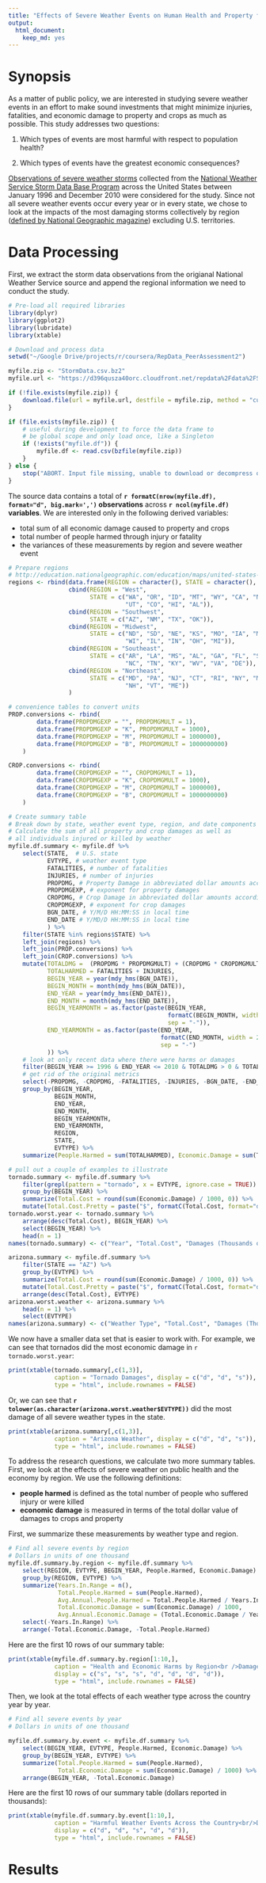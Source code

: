```yaml
---
title: "Effects of Severe Weather Events on Human Health and Property from January 1996 - December 2010"
output:
  html_document:
    keep_md: yes
---
```


# Synopsis

As a matter of public policy, we are interested in studying severe weather events in an effort
to make sound investments that might minimize injuries, fatalities, and economic damage to 
property and crops as much as possible. This study addresses two questions:

1. Which types of events are most harmful with respect to population health?

2. Which types of events have the greatest economic consequences?

[Observations of severe weather storms](https://d396qusza40orc.cloudfront.net/repdata%2Fdata%2FStormData.csv.bz2)
collected from the 
[National Weather Service Storm Data Base Program](http://www.nws.noaa.gov/wsom/manual/archives/NF429405.HTML)
across the United States between January 1996 and December 2010 were considered for the study. 
Since not all severe weather events occur every year or in every state, we chose to look at the 
impacts of the most damaging storms collectively by region 
([defined by National Geographic magazine](http://education.nationalgeographic.com/education/maps/united-states-regions/?ar_a=1)) 
excluding U.S. territories.

# Data Processing

First, we extract the storm data observations from the origianal National Weather Service source
and append the regional information we need to conduct the study.

```r
# Pre-load all required libraries
library(dplyr)
library(ggplot2)
library(lubridate)
library(xtable)
```

```r
# Download and process data
setwd("~/Google Drive/projects/r/coursera/RepData_PeerAssessment2")

myfile.zip <- "StormData.csv.bz2"
myfile.url <- "https://d396qusza40orc.cloudfront.net/repdata%2Fdata%2FStormData.csv.bz2"

if (!file.exists(myfile.zip)) {
    download.file(url = myfile.url, destfile = myfile.zip, method = "curl")    
}

if (file.exists(myfile.zip)) {
    # useful during development to force the data frame to
    # be global scope and only load once, like a Singleton
    if (!exists("myfile.df")) {
        myfile.df <- read.csv(bzfile(myfile.zip))    
    }
} else {
    stop("ABORT. Input file missing, unable to download or decompress original.")
}
```

The source data contains a total of **`r formatC(nrow(myfile.df), format="d", big.mark=',')` observations** 
across **`r ncol(myfile.df)` variables**.  We are interested only in the following derived variables:

* total sum of all economic damage caused to property and crops
* total number of people harmed through injury or fatality
* the variances of these measurements by region and severe weather event

```r
# Prepare regions
# http://education.nationalgeographic.com/education/maps/united-states-regions/?ar_a=1
regions <- rbind(data.frame(REGION = character(), STATE = character(), stringsAsFactors = FALSE), 
                 cbind(REGION = "West", 
                       STATE = c("WA", "OR", "ID", "MT", "WY", "CA", "NV", 
                                 "UT", "CO", "HI", "AL")),
                 cbind(REGION = "Southwest", 
                       STATE = c("AZ", "NM", "TX", "OK")),
                 cbind(REGION = "Midwest", 
                       STATE = c("ND", "SD", "NE", "KS", "MO", "IA", "MN", 
                                 "WI", "IL", "IN", "OH", "MI")),
                 cbind(REGION = "Southeast", 
                       STATE = c("AR", "LA", "MS", "AL", "GA", "FL", "SC", 
                                 "NC", "TN", "KY", "WV", "VA", "DE")),
                 cbind(REGION = "Northeast", 
                       STATE = c("MD", "PA", "NJ", "CT", "RI", "NY", "MA", 
                                 "NH", "VT", "ME"))
                 )

# convenience tables to convert units
PROP.conversions <- rbind(
        data.frame(PROPDMGEXP = "", PROPDMGMULT = 1),
        data.frame(PROPDMGEXP = "K", PROPDMGMULT = 1000),
        data.frame(PROPDMGEXP = "M", PROPDMGMULT = 1000000),
        data.frame(PROPDMGEXP = "B", PROPDMGMULT = 1000000000)
    )

CROP.conversions <- rbind(
        data.frame(CROPDMGEXP = "", CROPDMGMULT = 1),
        data.frame(CROPDMGEXP = "K", CROPDMGMULT = 1000),
        data.frame(CROPDMGEXP = "M", CROPDMGMULT = 1000000),
        data.frame(CROPDMGEXP = "B", CROPDMGMULT = 1000000000)
    )

# Create summary table
# Break down by state, weather event type, region, and date components
# Calculate the sum of all property and crop damages as well as
# all individuals injured or killed by weather
myfile.df.summary <- myfile.df %>% 
    select(STATE,  # U.S. state
           EVTYPE, # weather event type
           FATALITIES, # number of fatalities
           INJURIES, # number of injuries
           PROPDMG, # Property Damage in abbreviated dollar amounts according to WSOM Chapter F-42
           PROPDMGEXP, # exponent for property damages
           CROPDMG, # Crop Damage in abbreviated dollar amounts according to WSOM Chapter F-42
           CROPDMGEXP, # exponent for crop damages
           BGN_DATE, # Y/M/D HH:MM:SS in local time
           END_DATE # Y/MD/D HH:MM:SS in local time
           ) %>%
    filter(STATE %in% regions$STATE) %>%
    left_join(regions) %>%
    left_join(PROP.conversions) %>%
    left_join(CROP.conversions) %>%
    mutate(TOTALDMG =  (PROPDMG * PROPDMGMULT) + (CROPDMG * CROPDMGMULT), 
           TOTALHARMED = FATALITIES + INJURIES,
           BEGIN_YEAR = year(mdy_hms(BGN_DATE)),
           BEGIN_MONTH = month(mdy_hms(BGN_DATE)),
           END_YEAR = year(mdy_hms(END_DATE)),
           END_MONTH = month(mdy_hms(END_DATE)),
           BEGIN_YEARMONTH = as.factor(paste(BEGIN_YEAR, 
                                             formatC(BEGIN_MONTH, width = 2, flag = "0"), 
                                             sep = "-")),
           END_YEARMONTH = as.factor(paste(END_YEAR, 
                                           formatC(END_MONTH, width = 2, flag = "0"), 
                                           sep = "-")
           )) %>%
    # look at only recent data where there were harms or damages
    filter(BEGIN_YEAR >= 1996 & END_YEAR <= 2010 & TOTALDMG > 0 & TOTALHARMED > 0) %>%
    # get rid of the original metrics
    select(-PROPDMG, -CROPDMG, -FATALITIES, -INJURIES, -BGN_DATE, -END_DATE) %>%
    group_by(BEGIN_YEAR, 
             BEGIN_MONTH, 
             END_YEAR, 
             END_MONTH, 
             BEGIN_YEARMONTH, 
             END_YEARMONTH,
             REGION,
             STATE, 
             EVTYPE) %>% 
    summarize(People.Harmed = sum(TOTALHARMED), Economic.Damage = sum(TOTALDMG))

# pull out a couple of examples to illustrate
tornado.summary <- myfile.df.summary %>%
    filter(grepl(pattern = "tornado", x = EVTYPE, ignore.case = TRUE)) %>%
    group_by(BEGIN_YEAR) %>%
    summarize(Total.Cost = round(sum(Economic.Damage) / 1000, 0)) %>%
    mutate(Total.Cost.Pretty = paste("$", formatC(Total.Cost, format="d", big.mark=','), sep = ""))
tornado.worst.year <- tornado.summary %>%
    arrange(desc(Total.Cost), BEGIN_YEAR) %>%
    select(BEGIN_YEAR) %>%
    head(n = 1)
names(tornado.summary) <- c("Year", "Total.Cost", "Damages (Thousands of Dollars)")

arizona.summary <- myfile.df.summary %>%
    filter(STATE == "AZ") %>%
    group_by(EVTYPE) %>%
    summarize(Total.Cost = round(sum(Economic.Damage) / 1000, 0)) %>%
    mutate(Total.Cost.Pretty = paste("$", formatC(Total.Cost, format="d", big.mark=','), sep = "")) %>%
    arrange(desc(Total.Cost), EVTYPE)
arizona.worst.weather <- arizona.summary %>%
    head(n = 1) %>%
    select(EVTYPE)
names(arizona.summary) <- c("Weather Type", "Total.Cost", "Damages (Thousands of Dollars)")

```

We now have a smaller data set that is easier to work with.  For example, we can see that
tornados did the most economic damage in `r tornado.worst.year`: 

```r
print(xtable(tornado.summary[,c(1,3)], 
             caption = "Tornado Damages", display = c("d", "d", "s")), 
             type = "html", include.rownames = FALSE)
```

Or, we can see that **`r tolower(as.character(arizona.worst.weather$EVTYPE))`** did the most 
damage of all severe weather types in the state.

```r
print(xtable(arizona.summary[,c(1,3)], 
             caption = "Arizona Weather", display = c("d", "d", "s")), 
             type = "html", include.rownames = FALSE)
```

To address the research questions, we calculate two more summary tables.  First, we
look at the effects of severe weather on public health and the economy by region.  We use
the following definitions:

* **people harmed** is defined as the total number of people who suffered injury or were killed
* **economic damage** is measured in terms of the total dollar value of damages to crops and property

First, we summarize these measurements by weather type and region.

```r
# Find all severe events by region
# Dollars in units of one thousand
myfile.df.summary.by.region <- myfile.df.summary %>% 
    select(REGION, EVTYPE, BEGIN_YEAR, People.Harmed, Economic.Damage) %>%
    group_by(REGION, EVTYPE) %>% 
    summarize(Years.In.Range = n(),
              Total.People.Harmed = sum(People.Harmed),
              Avg.Annual.People.Harmed = Total.People.Harmed / Years.In.Range,
              Total.Economic.Damage = sum(Economic.Damage) / 1000,
              Avg.Annual.Economic.Damage = (Total.Economic.Damage / Years.In.Range)/1000) %>%
    select(-Years.In.Range) %>%
    arrange(-Total.Economic.Damage, -Total.People.Harmed)
```

Here are the first 10 rows of our summary table:

```r
print(xtable(myfile.df.summary.by.region[1:10,], 
             caption = "Health and Economic Harms by Region<br />Damages in Thousands of Dollars",
             display = c("s", "s", "s", "d", "d", "d", "d")), 
             type = "html", include.rownames = FALSE)
```

Then, we look at the total effects of each weather type across the country year by year.

```r
# Find all severe events by year
# Dollars in units of one thousand

myfile.df.summary.by.event <- myfile.df.summary %>% 
    select(BEGIN_YEAR, EVTYPE, People.Harmed, Economic.Damage) %>%
    group_by(BEGIN_YEAR, EVTYPE) %>%
    summarize(Total.People.Harmed = sum(People.Harmed),
              Total.Economic.Damage = sum(Economic.Damage) / 1000) %>%
    arrange(BEGIN_YEAR, -Total.Economic.Damage)
```

Here are the first 10 rows of our summary table (dollars reported in thousands):

```r
print(xtable(myfile.df.summary.by.event[1:10,], 
             caption = "Harmful Weather Events Across the Country<br/>Damages in Thousands of Dollars",
             display = c("d", "d", "s", "d", "d")), 
             type = "html", include.rownames = FALSE)
```

# Results


